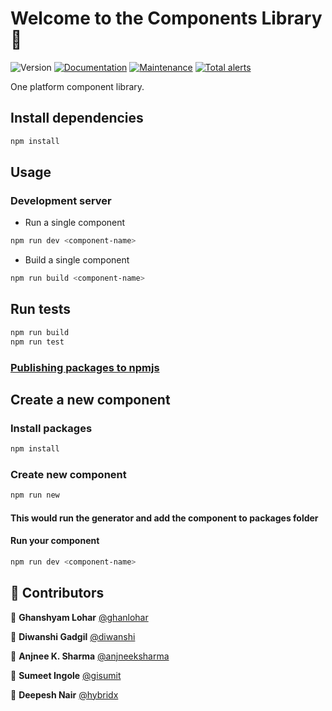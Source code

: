 <Meta title="Introduction" />

# Welcome to the Components Library 👋

![Version](https://img.shields.io/badge/version-1.0.0-blue.svg?cacheSeconds=2592000)
[![Documentation](https://img.shields.io/badge/documentation-yes-brightgreen.svg)](https://github.com/1-Platform/op-components#readme)
[![Maintenance](https://img.shields.io/badge/Maintained%3F-yes-green.svg)](https://github.com/1-Platform/op-components/graphs/commit-activity)
[![Total alerts](https://img.shields.io/lgtm/alerts/g/1-Platform/op-components.svg?logo=lgtm&logoWidth=18)](https://lgtm.com/projects/g/1-Platform/op-components/alerts/)

One platform component library.

## Install dependencies

```sh
npm install
```

## Usage

### Development server

- Run a single component

```sh
npm run dev <component-name>
```

- Build a single component

```sh
npm run build <component-name>
```

## Run tests

```sh
npm run build
npm run test
```

### [Publishing packages to npmjs](https://docs.npmjs.com/creating-and-publishing-scoped-public-packages)

## Create a new component

### Install packages

```bash
npm install
```

### Create new component

```bash
npm run new
```

#### This would run the generator and add the component to packages folder

#### Run your component

```bash
npm run dev <component-name>
```

## 🤝 Contributors

👤 **Ghanshyam Lohar** [@ghanlohar](https://github.com/ghanlohar)

👤 **Diwanshi Gadgil** [@diwanshi](https://github.com/diwanshi)

👤 **Anjnee K. Sharma** [@anjneeksharma](https://github.com/anjneeksharma)

👤 **Sumeet Ingole** [@gisumit](https://github.com/gisumit)

👤 **Deepesh Nair** [@hybridx](https://github.com/hybridx)

